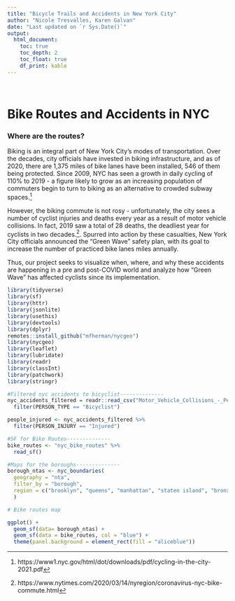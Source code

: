 ```yaml
---
title: "Bicycle Trails and Accidents in New York City"
author: "Nicole Tresvalles, Karen Galvan"
date: "Last updated on `r Sys.Date()`"
output:
  html_document:
    toc: true
    toc_depth: 2
    toc_float: true
    df_print: kable
---
```


<!-- put space --> 

<p>&nbsp;</p>

# Bike Routes and Accidents in NYC

### Where are the routes?
Biking is an integral part of New York City's modes of transportation. Over the decades, city officials have invested in biking infrastructure, and as of 2020, there are 1,375 miles of bike lanes have been installed, 546 of them being protected. Since 2009, NYC has seen a growth in daily cycling of 110% to 2019 - a figure likely to grow as an increasing population of commuters begin to turn to biking as an alternative to crowded subway spaces.^[https://www1.nyc.gov/html/dot/downloads/pdf/cycling-in-the-city-2021.pdf] 

However, the biking commute is not rosy - unfortunately, the city sees a number of cyclist injuries and deaths every year as a result of motor vehicle collisions. In fact, 2019 saw a total of 28 deaths, the deadliest year for cyclists in two decades.^[https://www.nytimes.com/2020/03/14/nyregion/coronavirus-nyc-bike-commute.html]. Spurred into action by these casualties, New York City officials announced the “Green Wave” safety plan, with its goal to increase the number of practiced bike lanes miles annually. 

Thus, our project seeks to visualize when, where, and why these accidents are happening in a pre and post-COVID world and analyze how "Green Wave" has affected cyclists since its implementation. 

```r
library(tidyverse)
library(sf)
library(httr)
library(jsonlite)
library(usethis)
library(devtools)
library(dplyr)
remotes::install_github("mfherman/nycgeo")
library(nycgeo)
library(leaflet)
library(lubridate)
library(readr)
library(classInt)
library(patchwork)
library(stringr)
```


```r
#Filtered nyc accidents to bicyclist--------------
nyc_accidents_filtered = readr::read_csv("Motor_Vehicle_Collisions_-_Person.csv") %>% 
  filter(PERSON_TYPE == "Bicyclist")

people_injured <- nyc_accidents_filtered %>% 
  filter(PERSON_INJURY == "Injured") 

#SF for Bike Routes--------------
bike_routes <- "nyc_bike_routes" %>% 
  read_sf()

#Maps for the boroughs--------------
borough_ntas <- nyc_boundaries(
  geography = "nta",
  filter_by = "borough",
  region = c("brooklyn", "queens", "manhattan", "staten island", "bronx")
  )
```


```r
# Bike routes map

ggplot() +
  geom_sf(data= borough_ntas) +
  geom_sf(data = bike_routes, col = "blue") +
  theme(panel.background = element_rect(fill = "aliceblue"))
```

